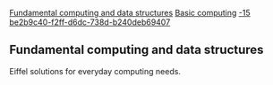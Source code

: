 [[Property:title|Fundamental computing and data structures]]
[[Property:link_title|Basic computing]]
[[Property:weight|-15]]
[[Property:uuid|be2b9c40-f2ff-d6dc-738d-b240deb69407]]
==Fundamental computing and data structures==

Eiffel solutions for everyday computing needs.




